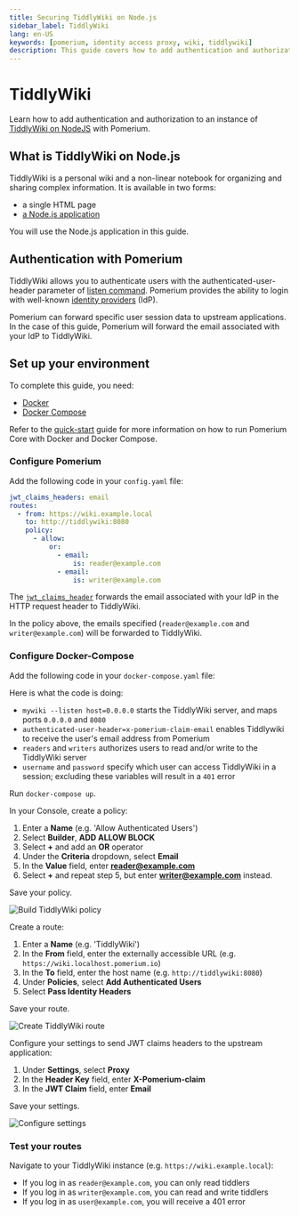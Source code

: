 ```yaml
---
title: Securing TiddlyWiki on Node.js
sidebar_label: TiddlyWiki
lang: en-US
keywords: [pomerium, identity access proxy, wiki, tiddlywiki]
description: This guide covers how to add authentication and authorization to a hosted online instance of TiddlyWiki.
---
```



# TiddlyWiki

Learn how to add authentication and authorization to an instance of [TiddlyWiki on NodeJS](https://tiddlywiki.com/static/TiddlyWiki%2520on%2520Node.js.html) with Pomerium.

## What is TiddlyWiki on Node.js

TiddlyWiki is a personal wiki and a non-linear notebook for organizing and sharing complex information. It is available in two forms:

- a single HTML page
- [a Node.js application](https://www.npmjs.com/package/tiddlywiki)

You will use the Node.js application in this guide.

## Authentication with Pomerium

TiddlyWiki allows you to authenticate users with the authenticated-user-header parameter of [listen command](https://tiddlywiki.com/static/ListenCommand.html). Pomerium provides the ability to login with well-known [identity providers](/docs/identity-providers#identity-provider-configuration) (IdP).

Pomerium can forward specific user session data to upstream applications. In the case of this guide, Pomerium will forward the email associated with your IdP to TiddlyWiki.

## Set up your environment

<Tabs>

<TabItem value="Core" label="Core">
</TabItem>

To complete this guide, you need:

- [Docker](https://www.docker.com/)
- [Docker Compose](https://docs.docker.com/compose/install/)

Refer to the [quick-start] guide for more information on how to run Pomerium Core with Docker and Docker Compose.

### Configure Pomerium

Add the following code in your `config.yaml` file:

```yaml title="config.yaml"
jwt_claims_headers: email
routes:
  - from: https://wiki.example.local
    to: http://tiddlywiki:8080
    policy:
      - allow:
          or:
            - email:
                is: reader@example.com
            - email:
                is: writer@example.com
```

The [`jwt_claims_header`](/docs/reference/jwt-claim-headers) forwards the email associated with your IdP in the HTTP request header to TiddlyWiki.

In the policy above, the emails specified (`reader@example.com` and `writer@example.com`) will be forwarded to TiddlyWiki.

### Configure Docker-Compose

Add the following code in your `docker-compose.yaml` file:

<DockerCompose />

Here is what the code is doing:
- `mywiki --listen host=0.0.0.0` starts the TiddlyWiki server, and maps ports `0.0.0.0` and `8080`
- `authenticated-user-header=x-pomerium-claim-email` enables Tiddlywiki to receive the user's email address from Pomerium
- `readers` and `writers` authorizes users to read and/or write to the TiddlyWiki server
- `username` and `password` specify which user can access TiddlyWiki in a session; excluding these variables will result in a `401` error

Run `docker-compose up`.


<TabItem value="Enterprise" label="Enterprise">

In your Console, create a policy: 

1. Enter a **Name** (e.g. 'Allow Authenticated Users')
2. Select **Builder**, **ADD ALLOW BLOCK**
3. Select **+** and add an **OR** operator
4. Under the **Criteria** dropdown, select **Email**
5. In the **Value** field, enter **reader@example.com**
6. Select **+** and repeat step 5, but enter **writer@example.com** instead. 

Save your policy. 

![Build TiddlyWiki policy](img/tiddlywiki/tiddlywiki-policy-builder.png)


Create a route:

1. Enter a **Name** (e.g. 'TiddlyWiki')
2. In the **From** field, enter the externally accessible URL (e.g. `https://wiki.localhost.pomerium.io`)
3. In the **To** field, enter the host name (e.g. `http://tiddlywiki:8080`)
4. Under **Policies**, select **Add Authenticated Users**
5. Select **Pass Identity Headers**

Save your route. 

![Create TiddlyWiki route](img/tiddlywiki/tiddlywiki-route.png)

Configure your settings to send JWT claims headers to the upstream application:

1. Under **Settings**, select **Proxy**
2. In the **Header Key** field, enter **X-Pomerium-claim**
3. In the **JWT Claim** field, enter **Email**

Save your settings. 

![Configure settings](img/tiddlywiki/tiddlywiki-settings.png)


</TabItem>

</Tabs>

### Test your routes

Navigate to your TiddlyWiki instance (e.g. `https://wiki.example.local`):

- If you log in as `reader@example.com`, you can only read tiddlers
- If you log in as `writer@example.com`, you can read and write tiddlers
- If you log in as `user@example.com`, you will receive a 401 error 

[quick-start]: /docs/quickstart
